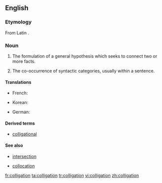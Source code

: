 ==English==

===Etymology===

From Latin {{term|lang=la|colligatio}}.

===Noun===
{{en-noun}}

# {{logic}} The formulation of a general hypothesis which seeks to connect two or more facts.
# {{linguistics}} The co-occurrence of syntactic categories, usually within a sentence.

====Translations====
{{trans-top|formulation of a general hypothesis}}
* French: {{t+|fr|colligation|f}}
{{trans-mid}}
* Korean: {{t+|ko|종합|tr=jonghap|sc=Hang}}
{{trans-bottom}}

{{trans-top|co-occurrence of syntactic categories}}
* German: {{t|de|Kolligation|m}}
{{trans-mid}}
{{trans-bottom}}

====Derived terms====
* [[colligational]]

====See also====
* {{sense|logic}} [[intersection]]
* {{sense|linguistics}} [[collocation]]

[[fr:colligation]]
[[ta:colligation]]
[[tr:colligation]]
[[vi:colligation]]
[[zh:colligation]]